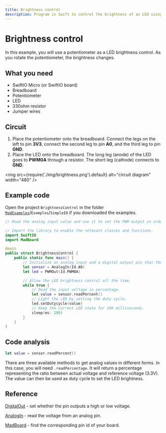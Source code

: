 ```yaml
---
title: Brightness control
description: Program in Swift to control the brightness of an LED using a potentiometer.
---
```


# Brightness control

In this example, you will use a potentiometer as a LED brightness control. As you rotate the potentiometer, the brightness changes.

## What you need

- SwiftIO Micro (or SwiftIO board)
- Breadboard
- Potentiometer
- LED
- 330ohm resistor
- Jumper wires


## Circuit

1. Place the potentiometer onto the breadboard. Connect the legs on the left to pin **3V3**, connect the second leg to pin **A0**, and the third leg to pin **GND**.
2. Place the LED onto the breadboard. The long leg (anode) of the LED goes to **PWM0A** through a resistor. The short leg (cathode) connects to **GND**.


<img
  src={require('./img/brightness.png').default}
  alt="circuit diagram" width="480"
/>

## Example code

Open the project `BrightnessControl` in the folder [`MadExamples`](https://github.com/madmachineio/MadExamples)/`Examples`/`SimpleIO` if you downloaded the examples.

```swift title="BrightnessControl.swift" showLineNumbers
// Read the analog input value and use it to set the PWM output in order to change the LED brightness.

// Import the library to enable the relevant classes and functions.
import SwiftIO
import MadBoard

@main
public struct BrightnessControl {
    public static func main() {
        // Initialize an analog input and a digital output pin that the components are connected to.
        let sensor = AnalogIn(Id.A0)
        let led = PWMOut(Id.PWM0A)

        // Allow the LED brightness control all the time.
        while true {
            // Read the input voltage in percentage.
            let value = sensor.readPercent()
            // Light the LED by setting the duty cycle.
            led.setDutycycle(value)
            // Keep the current LED state for 200 milliseconds.
            sleep(ms: 200)
        }
    }
}
```


## Code analysis

```swift
let value = sensor.readPercent()
```

There are three available methods to get analog values in different forms. In this case, you will need `.readPercentage`. It will return a percentage representing the ratio between actual voltage and reference voltage (3.3V). The value can then be used as duty cycle to set the LED brightness.

## Reference

[DigitalOut](https://madmachineio.github.io/SwiftIO/documentation/swiftio/digitalout) - set whether the pin outputs a high or low voltage.

[AnalogIn](https://madmachineio.github.io/SwiftIO/documentation/swiftio/analogin) - read the voltage from an analog pin.

[MadBoard](https://github.com/madmachineio/MadBoards) - find the corresponding pin id of your board.


